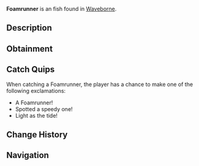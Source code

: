 {{FishInfobox
|image          = Foamrunner.png
|rarity         = Uncommon
|sea            = Second Sea
|location       = [[Waveborne]]
|sublocation    = 
|sources        = Fishing Rod
|radar_location = 
|prog_speed     = +12
|xp             = 40
|weather        = Foggy
|time           = 
|season         = Summer
|bait           = Flakes
|base_weight    = 135
|base_value     = 80
|weight_range   = 85
|base_chance    = 80
|base_resil     = 55
}}
'''Foamrunner''' is an {{Rarity|Uncommon}} fish found in [[Waveborne]].

== Description ==
{{Description|A light blue fish speckled with bright light blue spots, skimming the surface like sea foam.|Bestiary Entry}}

== Obtainment ==
{{Description|Seek it where the mist meets the eye.|Bestiary Hint}}
{{Fish Availability|
Waveborne
|top_rods      = 
Free Spirit Rod\257826.9\143967.37;
Azure Of Lagoon\230841.29\193186.19;
Leviathan's Fang Rod\230721.41\205596.2;
Trident Rod\229325.23\188850.62;
Fang of the Eclipse\213561.43\197044.74;
Fischer's Rod\204787\179199.85;
Plastic Rod\198865.77\176282.21;
Lucky Rod\177079.05\167492.82;
Firefly Rod\202438.76\194797.23;
Egg Rod\203480.17\191594.52;
Resourceful Rod\156599.93\145233.09;
Astralhook Rod\201830.83\15393.63;
Blazebringer Rod\197887.91\176338.22;
Verdant Shear Rod\197518.94\185328.68;
No-Life Rod\184463.25\156713.75;
Ethereal Prism Rod\173833.8\158681.32;
Seraphic Rod\169829.57\139855.61;
Depthseeker Rod\164636.54\150089.89;
Challenger's Rod\164373.93\138560.15;
Avalanche Rod\162576.67\148901.56;
Rod Of The Forgotten Fang\162167.41\132485.77;
Rod Of The Exalted One\162112.77\140884.42;
Volcanic Rod\160565.48\139935.35;
Zeus Rod\159891.24\139347.73;
Rod Of The Depths\159065.52\130441.66;
Steady Rod\132762.66\120479.15
|recommended   = Free Spirit Rod
}}

== Catch Quips ==
When catching a Foamrunner, the player has a chance to make one of the following exclamations:
* A Foamrunner!
* Spotted a speedy one!
* Light as the tide!

== Change History ==
{{Change History|{{subst:Current Version}}}}

== Navigation ==
{{Fish Navbox|Waveborne}}